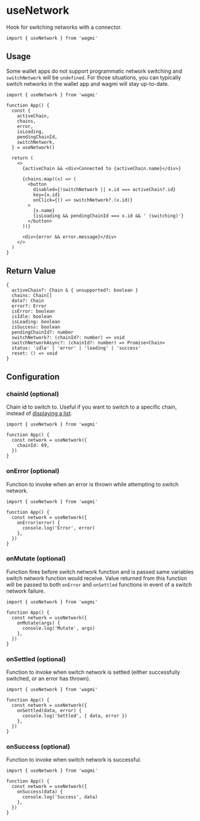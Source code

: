 # useNetwork

Hook for switching networks with a connector.

```tsx
import { useNetwork } from 'wagmi'
```

## Usage

Some wallet apps do not support programmatic network switching and `switchNetwork` will be `undefined`. For those situations, you can typically switch networks in the wallet app and wagmi will stay up-to-date.

```tsx
import { useNetwork } from 'wagmi'

function App() {
  const {
    activeChain,
    chains,
    error,
    isLoading,
    pendingChainId,
    switchNetwork,
  } = useNetwork()

  return (
    <>
      {activeChain && <div>Connected to {activeChain.name}</div>}

      {chains.map((x) => (
        <button
          disabled={!switchNetwork || x.id === activeChain?.id}
          key={x.id}
          onClick={() => switchNetwork?.(x.id)}
        >
          {x.name}
          {isLoading && pendingChainId === x.id && ' (switching)'}
        </button>
      ))}

      <div>{error && error.message}</div>
    </>
  )
}
```

## Return Value

```tsx
{
  activeChain?: Chain & { unsupported?: boolean }
  chains: Chain[]
  data?: Chain
  error?: Error
  isError: boolean
  isIdle: boolean
  isLoading: boolean
  isSuccess: boolean
  pendingChainId?: number
  switchNetwork?: (chainId?: number) => void
  switchNetworkAsync?: (chainId?: number) => Promise<Chain>
  status: 'idle' | 'error' | 'loading' | 'success'
  reset: () => void
}
```

## Configuration

### chainId (optional)

Chain id to switch to. Useful if you want to switch to a specific chain, instead of [displaying a list](/docs/hooks/useNetwork#usage).

```tsx {5}
import { useNetwork } from 'wagmi'

function App() {
  const network = useNetwork({
    chainId: 69,
  })
}
```

### onError (optional)

Function to invoke when an error is thrown while attempting to switch network.

```tsx {5-7}
import { useNetwork } from 'wagmi'

function App() {
  const network = useNetwork({
    onError(error) {
      console.log('Error', error)
    },
  })
}
```

### onMutate (optional)

Function fires before switch network function and is passed same variables switch network function would receive. Value returned from this function will be passed to both `onError` and `onSettled` functions in event of a switch network failure.

```tsx {5-7}
import { useNetwork } from 'wagmi'

function App() {
  const network = useNetwork({
    onMutate(args) {
      console.log('Mutate', args)
    },
  })
}
```

### onSettled (optional)

Function to invoke when switch network is settled (either successfully switched, or an error has thrown).

```tsx {5-7}
import { useNetwork } from 'wagmi'

function App() {
  const network = useNetwork({
    onSettled(data, error) {
      console.log('Settled', { data, error })
    },
  })
}
```

### onSuccess (optional)

Function to invoke when switch network is successful.

```tsx {5-7}
import { useNetwork } from 'wagmi'

function App() {
  const network = useNetwork({
    onSuccess(data) {
      console.log('Success', data)
    },
  })
}
```
